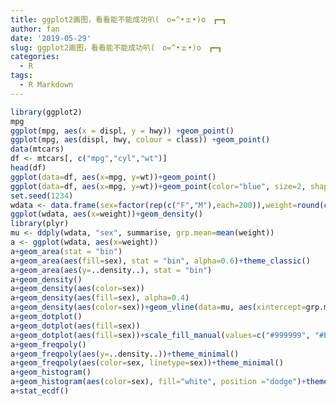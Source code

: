```yaml
---
title: ggplot2画图，看看能不能成功叭(　o=^•ェ•)o　┏━┓
author: fan
date: '2019-05-29'
slug: ggplot2画图，看看能不能成功叭(　o=^•ェ•)o　┏━┓
categories:
  - R
tags:
  - R Markdown
---
```

```r
library(ggplot2)
mpg
ggplot(mpg, aes(x = displ, y = hwy)) +geom_point()
ggplot(mpg, aes(displ, hwy, colour = class)) +geom_point()
data(mtcars)
df <- mtcars[, c("mpg","cyl","wt")]
head(df)
ggplot(data=df, aes(x=mpg, y=wt))+geom_point()
ggplot(data=df, aes(x=mpg, y=wt))+geom_point(color="blue", size=2, shape=23)
set.seed(1234)
wdata <- data.frame(sex=factor(rep(c("F","M"),each=200)),weight=round(c(rnorm(200, mean=55, sd=5), rnorm(200, mean=65, sd=5))))
ggplot(wdata, aes(x=weight))+geom_density()
library(plyr)
mu <- ddply(wdata, "sex", summarise, grp.mean=mean(weight))
a <- ggplot(wdata, aes(x=weight))
a+geom_area(stat = "bin")
a+geom_area(aes(fill=sex), stat = "bin", alpha=0.6)+theme_classic()
a+geom_area(aes(y=..density..), stat = "bin")
a+geom_density()
a+geom_density(aes(color=sex))
a+geom_density(aes(fill=sex), alpha=0.4)
a+geom_density(aes(color=sex))+geom_vline(data=mu, aes(xintercept=grp.mean, color=sex), linetype="dashed")+scale_color_manual(values = c("red", "blue"))
a+geom_dotplot()
a+geom_dotplot(aes(fill=sex))
a+geom_dotplot(aes(fill=sex))+scale_fill_manual(values=c("#999999", "#E69F00"))
a+geom_freqpoly()
a+geom_freqpoly(aes(y=..density..))+theme_minimal()
a+geom_freqpoly(aes(color=sex, linetype=sex))+theme_minimal()
a+geom_histogram()
a+geom_histogram(aes(color=sex), fill="white", position ="dodge")+theme_classic()
a+stat_ecdf()

```


